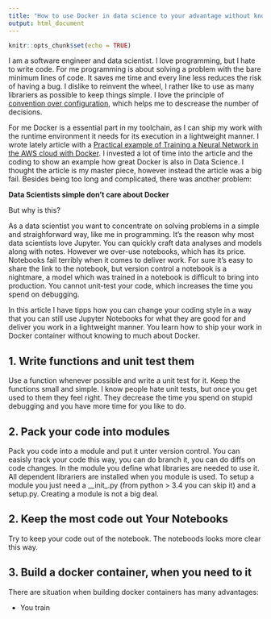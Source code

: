 ```yaml
---
title: "How to use Docker in data science to your advantage without knowing too much about it"
output: html_document
---
```


```r
knitr::opts_chunk$set(echo = TRUE)
```

I am a software engineer and data scientist. I love programming, but I hate to write code. For me programming is about solving a problem with the bare minimum lines of code. It saves me time and every line less reduces the risk of having a bug. I dislike to reinvent the wheel, I rather like to use as many librariers as possible to keep things simple. I love the principle of [convention over configuration](https://en.wikipedia.org/wiki/Convention_over_configuration), which helps me to descrease the number of decisions. 

For me Docker is a essential part in my toolchain, as I can ship my work with the runtime environment it needs for its execution in a lightweight manner. I wrote lately article with a [Practical example of Training a Neural Network in the AWS cloud with Docker](https://jenslaufer.com/data/science/practical-example-of-deep-learning-in-docker.html). I invested a lot of time into the article and the coding to show an example how great Docker is also in Data Science. I thought the article is my master piece, however instead the article was a big fail. Besides being too long and complicated, there was another problem:

__Data Scientists simple don't care about Docker__ 

But why is this? 

As a data scientist you want to concentrate on solving problems in a simple and straighforward way, like me in programming.  It's the reason why most data scientists love Jupyter. You can quickly craft data analyses and models along with notes. However we over-use notebooks, which has its price. Notebooks fail terribly when it comes to deliver work. For sure it's easy to share the link to the notebook, but version control a notebook is a nightmare, a model which was trained in a notebook is difficult to bring into production. You cannot unit-test your code, which increases the time you spend on debugging.

In this article I have tipps how you can change your coding style in a way that you can still use Jupyter Notebooks for what they are good for and deliver you work in a lightweight manner. You learn how to ship your work in Docker container without knowing to much about Docker.

## 1. Write functions and unit test them

Use a function whenever possible and write a unit test for it. Keep the functions small and simple. I know people hate unit tests, but once you get used to them they feel right. They decrease the time you spend on stupid debugging and you have more time for you like to do.


## 2. Pack your code into modules

Pack you code into a module and put it unter version control. You can easisly track your code this way, you can do branch it, you can do diffs  on code changes. In the module you define what libraries are needed to use it. All dependent librariers are installed when you module is used.
To setup a module you just need a __init_.py (from python > 3.4 you can skip it) and a setup.py. Creating a module is not a big deal.

## 2. Keep the most code out Your Notebooks

Try to keep your code out of the notebook. The noteboods looks more clear this way.



## 3. Build a docker container, when you need to it

There are situation when building docker containers has many advantages:

- You train



